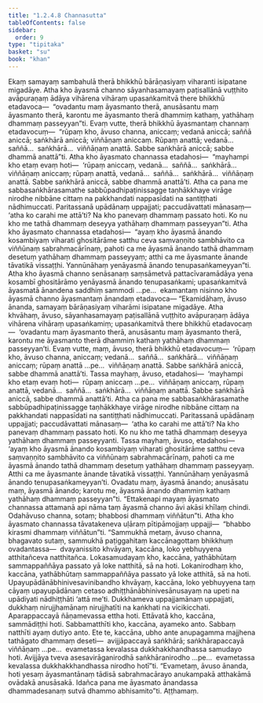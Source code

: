 ```yaml
---
title: "1.2.4.8 Channasutta"
tableOfContents: false
sidebar:
  order: 9
type: "tipitaka"
basket: "su"
book: "khan"
---
```



<DynamicBreadcrumb />

<Division number="90" book="khan">

<Paragraph number="559" book="khan">
Ekaṃ samayaṃ sambahulā therā bhikkhū bārāṇasiyaṃ viharanti isipatane migadāye. Atha kho āyasmā channo sāyanhasamayaṃ paṭisallānā vuṭṭhito avāpuraṇaṃ ādāya vihārena vihāraṃ upasaṅkamitvā there bhikkhū etadavoca—  “ovadantu maṃ āyasmanto therā, anusāsantu maṃ āyasmanto therā, karontu me āyasmanto therā dhammiṃ kathaṃ, yathāhaṃ dhammaṃ passeyyan”ti.
</Paragraph>

<Paragraph number="560" book="khan">
Evaṃ vutte, therā bhikkhū āyasmantaṃ channaṃ etadavocuṃ—  “rūpaṃ kho, āvuso channa, aniccaṃ; vedanā aniccā; saññā aniccā; saṅkhārā aniccā; viññāṇaṃ aniccaṃ. Rūpaṃ anattā; vedanā…  saññā…  saṅkhārā…  viññāṇaṃ anattā. Sabbe saṅkhārā aniccā; sabbe dhammā anattā”ti.
</Paragraph>

<Paragraph number="561" book="khan">
Atha kho āyasmato channassa etadahosi—  “mayhampi kho etaṃ evaṃ hoti—  ‘rūpaṃ aniccaṃ, vedanā…  saññā…  saṅkhārā…  viññāṇaṃ aniccaṃ; rūpaṃ anattā, vedanā…  saññā…  saṅkhārā…  viññāṇaṃ anattā. Sabbe saṅkhārā aniccā, sabbe dhammā anattā’ti. Atha ca pana me sabbasaṅkhārasamathe sabbūpadhipaṭinissagge taṇhākkhaye virāge nirodhe nibbāne cittaṃ na pakkhandati nappasīdati na santiṭṭhati nādhimuccati. Paritassanā upādānaṃ uppajjati; paccudāvattati mānasaṃ—  ‘atha ko carahi me attā’ti? Na kho panevaṃ dhammaṃ passato hoti. Ko nu kho me tathā dhammaṃ deseyya yathāhaṃ dhammaṃ passeyyan”ti.
</Paragraph>

<Paragraph number="562" book="khan">
Atha kho āyasmato channassa etadahosi—  “ayaṃ kho āyasmā ānando kosambiyaṃ viharati ghositārāme satthu ceva saṃvaṇṇito sambhāvito ca viññūnaṃ sabrahmacārīnaṃ, pahoti ca me āyasmā ānando tathā dhammaṃ desetuṃ yathāhaṃ dhammaṃ passeyyaṃ; atthi ca me āyasmante ānande tāvatikā vissaṭṭhi. Yannūnāhaṃ yenāyasmā ānando tenupasaṅkameyyan”ti. Atha kho āyasmā channo senāsanaṃ saṃsāmetvā pattacīvaramādāya yena kosambī ghositārāmo yenāyasmā ānando tenupasaṅkami; upasaṅkamitvā āyasmatā ānandena saddhiṃ sammodi …pe…  ekamantaṃ nisinno kho āyasmā channo āyasmantaṃ ānandaṃ etadavoca—
</Paragraph>

<Paragraph number="563" book="khan">
“Ekamidāhaṃ, āvuso ānanda, samayaṃ bārāṇasiyaṃ viharāmi isipatane migadāye. Atha khvāhaṃ, āvuso, sāyanhasamayaṃ paṭisallānā vuṭṭhito avāpuraṇaṃ ādāya vihārena vihāraṃ upasaṅkamiṃ; upasaṅkamitvā there bhikkhū etadavocaṃ—  ‘ovadantu maṃ āyasmanto therā, anusāsantu maṃ āyasmanto therā, karontu me āyasmanto therā dhammiṃ kathaṃ yathāhaṃ dhammaṃ passeyyan’ti. Evaṃ vutte, maṃ, āvuso, therā bhikkhū etadavocuṃ—  ‘rūpaṃ kho, āvuso channa, aniccaṃ; vedanā…  saññā…  saṅkhārā…  viññāṇaṃ aniccaṃ; rūpaṃ anattā …pe…  viññāṇaṃ anattā. Sabbe saṅkhārā aniccā, sabbe dhammā anattā’ti.
</Paragraph>

<Paragraph number="564" book="khan">
Tassa mayhaṃ, āvuso, etadahosi—  ‘mayhampi kho etaṃ evaṃ hoti—  rūpaṃ aniccaṃ …pe…  viññāṇaṃ aniccaṃ, rūpaṃ anattā, vedanā…  saññā…  saṅkhārā…  viññāṇaṃ anattā. Sabbe saṅkhārā aniccā, sabbe dhammā anattā’ti. Atha ca pana me sabbasaṅkhārasamathe sabbūpadhipaṭinissagge taṇhākkhaye virāge nirodhe nibbāne cittaṃ na pakkhandati nappasīdati na santiṭṭhati nādhimuccati. Paritassanā upādānaṃ uppajjati; paccudāvattati mānasaṃ—  ‘atha ko carahi me attā’ti? Na kho panevaṃ dhammaṃ passato hoti. Ko nu kho me tathā dhammaṃ deseyya yathāhaṃ dhammaṃ passeyyanti.
</Paragraph>

<Paragraph number="565" book="khan">
Tassa mayhaṃ, āvuso, etadahosi—  ‘ayaṃ kho āyasmā ānando kosambiyaṃ viharati ghositārāme satthu ceva saṃvaṇṇito sambhāvito ca viññūnaṃ sabrahmacārīnaṃ, pahoti ca me āyasmā ānando tathā dhammaṃ desetuṃ yathāhaṃ dhammaṃ passeyyaṃ. Atthi ca me āyasmante ānande tāvatikā vissaṭṭhi. Yannūnāhaṃ yenāyasmā ānando tenupasaṅkameyyan’ti. Ovadatu maṃ, āyasmā ānando; anusāsatu maṃ, āyasmā ānando; karotu me, āyasmā ānando dhammiṃ kathaṃ yathāhaṃ dhammaṃ passeyyan”ti.
</Paragraph>

<Paragraph number="566" book="khan">
“Ettakenapi mayaṃ āyasmato channassa attamanā api nāma taṃ āyasmā channo āvi akāsi khīlaṃ chindi. Odahāvuso channa, sotaṃ; bhabbosi dhammaṃ viññātun”ti. Atha kho āyasmato channassa tāvatakeneva uḷāraṃ pītipāmojjaṃ uppajji—  “bhabbo kirasmi dhammaṃ viññātun”ti.
</Paragraph>

<Paragraph number="567" book="khan">
“Sammukhā metaṃ, āvuso channa, bhagavato sutaṃ, sammukhā paṭiggahitaṃ kaccānagottaṃ bhikkhuṃ ovadantassa—  dvayanissito khvāyaṃ, kaccāna, loko yebhuyyena atthitañceva natthitañca. Lokasamudayaṃ kho, kaccāna, yathābhūtaṃ sammappaññāya passato yā loke natthitā, sā na hoti. Lokanirodhaṃ kho, kaccāna, yathābhūtaṃ sammappaññāya passato yā loke atthitā, sā na hoti. Upayupādānābhinivesavinibandho khvāyaṃ, kaccāna, loko yebhuyyena taṃ cāyaṃ upayupādānaṃ cetaso adhiṭṭhānābhinivesānusayaṃ na upeti na upādiyati nādhiṭṭhāti ‘attā me’ti. Dukkhameva uppajjamānaṃ uppajjati, dukkhaṃ nirujjhamānaṃ nirujjhatīti na kaṅkhati na vicikicchati. Aparappaccayā ñāṇamevassa ettha hoti. Ettāvatā kho, kaccāna, sammādiṭṭhi hoti. Sabbamatthīti kho, kaccāna, ayameko anto. Sabbaṃ natthīti ayaṃ dutiyo anto. Ete te, kaccāna, ubho ante anupagamma majjhena tathāgato dhammaṃ deseti—  avijjāpaccayā saṅkhārā; saṅkhārapaccayā viññāṇaṃ …pe…  evametassa kevalassa dukkhakkhandhassa samudayo hoti. Avijjāya tveva asesavirāganirodhā saṅkhāranirodho …pe…  evametassa kevalassa dukkhakkhandhassa nirodho hotī”ti.
</Paragraph>

<Paragraph number="568" book="khan">
“Evametaṃ, āvuso ānanda, hoti yesaṃ āyasmantānaṃ tādisā sabrahmacārayo anukampakā atthakāmā ovādakā anusāsakā. Idañca pana me āyasmato ānandassa dhammadesanaṃ sutvā dhammo abhisamito”ti.

</Paragraph>
</Division>

<Paragraph number="569" type="center" book="khan">
Aṭṭhamaṃ.
</Paragraph>